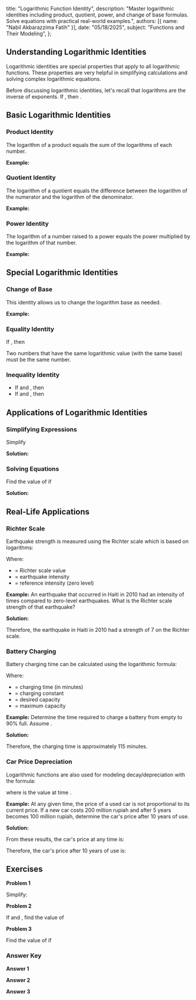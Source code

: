   title: "Logarithmic Function Identity",
  description: "Master logarithmic identities including product, quotient, power, and change of base formulas. Solve equations with practical real-world examples.",
  authors: [{ name: "Nabil Akbarazzima Fatih" }],
  date: "05/18/2025",
  subject: "Functions and Their Modeling",
};

## Understanding Logarithmic Identities

Logarithmic identities are special properties that apply to all logarithmic functions. These properties are very helpful in simplifying calculations and solving complex logarithmic equations.

Before discussing logarithmic identities, let's recall that logarithms are the inverse of exponents. If <InlineMath math="b^x = a" />, then <InlineMath math="^b\log a = x" />.

## Basic Logarithmic Identities

### Product Identity

<BlockMath math="^b\log(MN) = {^b\log M} + {^b\log N}" />

The logarithm of a product equals the sum of the logarithms of each number.

**Example:**

<BlockMath math="^2\log(8 \times 4) = {^2\log 8} + {^2\log 4} = 3 + 2 = 5" />

### Quotient Identity

<BlockMath math="^b\log\left(\frac{M}{N}\right) = {^b\log M} - {^b\log N}" />

The logarithm of a quotient equals the difference between the logarithm of the numerator and the logarithm of the denominator.

**Example:**

<BlockMath math="^3\log\left(\frac{81}{9}\right) = {^3\log 81} - {^3\log 9} = 4 - 2 = 2" />

### Power Identity

<BlockMath math="^b\log(M^p) = p \cdot {^b\log M}" />

The logarithm of a number raised to a power equals the power multiplied by the logarithm of that number.

**Example:**

<BlockMath math="^2\log(4^3) = 3 \cdot {^2\log 4} = 3 \times 2 = 6" />

## Special Logarithmic Identities

### Change of Base

<BlockMath math="^b\log M = \frac{^a\log M}{^a\log b}" />

This identity allows us to change the logarithm base as needed.

**Example:**

<BlockMath math="^3\log 9 = \frac{^{10}\log 9}{^{10}\log 3} = \frac{0.954}{0.477} = 2" />

### Equality Identity

If <InlineMath math="^b\log M = {^b\log N}" />, then <InlineMath math="M = N" />

Two numbers that have the same logarithmic value (with the same base) must be the same number.

### Inequality Identity

- If <InlineMath math="b > 1" /> and <InlineMath math="^b\log M < {^b\log N}" />, then <InlineMath math="M < N" />
- If <InlineMath math="0 < b < 1" /> and <InlineMath math="^b\log M < {^b\log N}" />, then <InlineMath math="M > N" />

## Applications of Logarithmic Identities

### Simplifying Expressions

Simplify <InlineMath math="^2\log 32 + {^2\log 8} - {^2\log 4}" />

**Solution:**

<div className="flex flex-col gap-4">
  <BlockMath math="^2\log 32 + {^2\log 8} - {^2\log 4}" />
  <BlockMath math="= {^2\log(32 \times 8)} - {^2\log 4}" />
  <BlockMath math="= {^2\log 256} - {^2\log 4}" />
  <BlockMath math="= {^2\log\left(\frac{256}{4}\right)}" />
  <BlockMath math="= {^2\log 64} = 6" />
</div>

### Solving Equations

Find the value of <InlineMath math="x" /> if <InlineMath math="^3\log x + {^3\log 9} = {^3\log 81}" />

**Solution:**

<div className="flex flex-col gap-4">
  <BlockMath math="^3\log x + {^3\log 9} = {^3\log 81}" />
  <BlockMath math="^3\log(x \times 9) = {^3\log 81}" />
  <BlockMath math="x \times 9 = 81" />
  <BlockMath math="x = \frac{81}{9} = 9" />
</div>

## Real-Life Applications

### Richter Scale

Earthquake strength is measured using the Richter scale which is based on logarithms:

<BlockMath math="R = \log\left(\frac{I}{I_0}\right)" />

Where:

- <InlineMath math="R" /> = Richter scale value
- <InlineMath math="I" /> = earthquake intensity
- <InlineMath math="I_0" /> = reference intensity (zero level)

**Example:** An earthquake that occurred in Haiti in 2010 had an intensity of <InlineMath math="10^7" /> times compared to zero-level earthquakes. What is the Richter scale strength of that earthquake?

**Solution:**

<div className="flex flex-col gap-4">
  <BlockMath math="R = \log\left(\frac{I}{I_0}\right)" />
  <BlockMath math="= \log\left(\frac{10^7 I_0}{I_0}\right)" />
  <BlockMath math="= \log(10^7)" />
  <BlockMath math="= 7" />
</div>

Therefore, the earthquake in Haiti in 2010 had a strength of 7 on the Richter scale.

### Battery Charging

Battery charging time can be calculated using the logarithmic formula:

<BlockMath math="t = -\frac{1}{k}\ln\left(1 - \frac{C}{C_0}\right)" />

Where:

- <InlineMath math="t" /> = charging time (in minutes)
- <InlineMath math="k" /> = charging constant
- <InlineMath math="C" /> = desired capacity
- <InlineMath math="C_0" /> = maximum capacity

**Example:** Determine the time required to charge a battery from empty to 90% full. Assume <InlineMath math="k = 0.02" />.

**Solution:**

<div className="flex flex-col gap-4">
  <BlockMath math="t = -\frac{1}{k}\ln\left(1 - \frac{C}{C_0}\right)" />
  <BlockMath math="= -\frac{1}{0.02}\ln\left(1 - \frac{0.9C_0}{C_0}\right)" />
  <BlockMath math="= -50\ln(1 - 0.9)" />
  <BlockMath math="= -50\ln(0.1)" />
  <BlockMath math="\approx 115.13" />
</div>

Therefore, the charging time is approximately 115 minutes.

### Car Price Depreciation

Logarithmic functions are also used for modeling decay/depreciation with the formula:

<BlockMath math="H(t) = ce^{kt}" />

where <InlineMath math="H(t)" /> is the value at time <InlineMath math="t" />.

**Example:** At any given time, the price of a used car is not proportional to its current price. If a new car costs 200 million rupiah and after 5 years becomes 100 million rupiah, determine the car's price after 10 years of use.

**Solution:**

<div className="flex flex-col gap-4">
  <BlockMath math="H(0) = 200 \text{ million, so } 200 = ce^0 = c" />
  <BlockMath math="H(5) = 100 \text{ million, so } 100 = 200e^{5k}" />
  <BlockMath math="e^{5k} = \frac{1}{2} \text{, therefore } 5k = \ln\left(\frac{1}{2}\right)" />
  <BlockMath math="k = \frac{1}{5}\ln\left(\frac{1}{2}\right) = -0.1386" />
</div>

From these results, the car's price at any time <InlineMath math="t" /> is:

<BlockMath math="H(t) = 200e^{-0.1386t}" />

Therefore, the car's price after 10 years of use is:

<BlockMath math="H(10) = 200e^{-0.1386(10)} = 200e^{-1.386} \approx 50 \text{ million rupiah}" />

## Exercises

**Problem 1**

Simplify: <InlineMath math="^5\log 125 + {^5\log 25} - {^5\log 5}" />

**Problem 2**

If <InlineMath math="^2\log x = 3" /> and <InlineMath math="^2\log y = 5" />, find the value of <InlineMath math="^2\log(xy)" />

**Problem 3**

Find the value of <InlineMath math="x" /> if <InlineMath math="^4\log(x-1) = {^4\log 16} - {^4\log 2}" />

### Answer Key

**Answer 1**

<div className="flex flex-col gap-4">
  <BlockMath math="^5\log 125 + {^5\log 25} - {^5\log 5}" />
  <BlockMath math="= 3 + 2 - 1 = 4" />
</div>

**Answer 2**

<div className="flex flex-col gap-4">
  <BlockMath math="^2\log(xy) = {^2\log x} + {^2\log y}" />
  <BlockMath math="= 3 + 5 = 8" />
</div>

**Answer 3**

<div className="flex flex-col gap-4">
  <BlockMath math="^4\log(x-1) = {^4\log 16} - {^4\log 2}" />
  <BlockMath math="^4\log(x-1) = {^4\log\left(\frac{16}{2}\right)}" />
  <BlockMath math="^4\log(x-1) = {^4\log 8}" />
  <BlockMath math="x - 1 = 8" />
  <BlockMath math="x = 9" />
</div>
